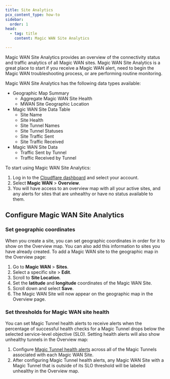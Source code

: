 ```yaml
---
title: Site Analytics
pcx_content_type: how-to
sidebar:
  order: 1
head:
  - tag: title
    content: Magic WAN Site Analytics

---
```


Magic WAN Site Analytics provides an overview of the connectivity status and traffic analytics of all Magic WAN sites. Magic WAN Site Analytics is a great place to start if you receive a Magic WAN alert, need to begin the Magic WAN troubleshooting process, or are performing routine monitoring.

Magic WAN Site Analytics has the following data types available:

* Geographic Map Summary
  * Aggregate Magic WAN Site Health
  * MWAN Site Geographic Location
* Magic WAN Site Data Table
  * Site Name
  * Site Health
  * Site Tunnel Names
  * Site Tunnel Statuses
  * Site Traffic Sent
  * Site Traffic Received
* Magic WAN Site Data
  * Traffic Sent by Tunnel
  * Traffic Received by Tunnel

To start using Magic WAN Site Analytics:

1. Log in to the [Cloudflare dashboard](https://dash.cloudflare.com/) and select your account.
2. Select **Magic WAN** > **Overview**.
3. You will have access to an overview map with all your active sites, and any alerts for sites that are unhealthy or have no status available to them.

## Configure Magic WAN Site Analytics

### Set geographic coordinates

When you create a site, you can set geographic coordinates in order for it to show on the Overview map. You can also add this information to sites you have already created. To add a Magic WAN site to the geographic map in the Overview page:

1. Go to **Magic WAN** > **Sites**.
2. Select a specific site > **Edit**.
3. Scroll to **Site Location**.
4. Set the **latitude** and **longitude** coordinates of the Magic WAN Site.
5. Scroll down and select **Save**.
6. The Magic WAN Site will now appear on the geographic map in the Overview page.

### Set thresholds for Magic WAN site health

You can set Magic Tunnel health alerts to receive alerts when the percentage of successful health checks for a Magic Tunnel drops below the selected service-level objective (SLO). Setting health alerts will also show unhealthy tunnels in the Overview map:

1. Configure [Magic Tunnel health alerts](/magic-wan/configuration/common-settings/configure-magic-tunnel-alerts/) across all of the Magic Tunnels associated with each Magic WAN Site.
2. After configuring Magic Tunnel health alerts, any Magic WAN Site with a Magic Tunnel that is outside of its SLO threshold will be labeled unhealthy in the Overview map.
